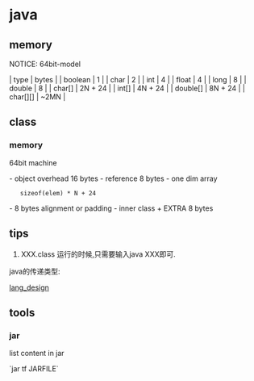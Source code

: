 = java =

== memory ==
NOTICE: 64bit-model

| type     | bytes   |
| boolean  | 1       |
| char     | 2       |
| int      | 4       |
| float    | 4       |
| long     | 8       |
| double   | 8       |
| char[]   | 2N + 24 |
| int[]    | 4N + 24 |
| double[] | 8N + 24 |
| char[][] | ~2MN    |

== class ==
=== memory ===
64bit machine

- object overhead 16 bytes
- reference 8 bytes
- one dim array
    sizeof(elem) * N + 24
- 8 bytes alignment or padding
- inner class + EXTRA 8 bytes
== tips ==
# XXX.class 运行的时候,只需要输入java XXX即可.

java的传递类型:

[[lang_design]]

== tools ==
=== jar ===
list content in jar

`jar tf JARFILE`
